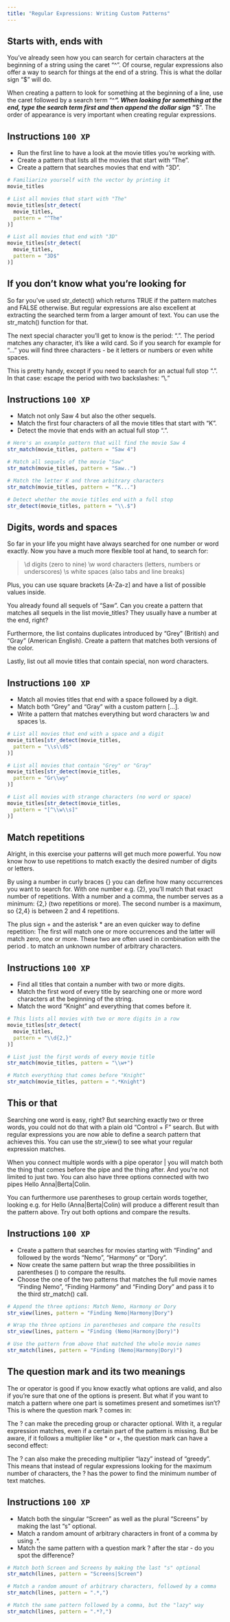 ```yaml
---
title: "Regular Expressions: Writing Custom Patterns"
---
```


## Starts with, ends with

You've already seen how you can search for certain characters at the beginning of a string using the caret "\^". Of course, regular expressions also offer a way to search for things at the end of a string. This is what the dollar sign "\$" will do.

When creating a pattern to look for something at the beginning of a line, use the caret followed by a search term "\^***". When looking for something at the end, type the search term first and then append the dollar sign "***\$". The order of appearance is very important when creating regular expressions.

## Instructions `100 XP` {.unnumbered}

-   Run the first line to have a look at the movie titles you're working with.
-   Create a pattern that lists all the movies that start with "The".
-   Create a pattern that searches movies that end with "3D".\

``` .r
# Familiarize yourself with the vector by printing it
movie_titles

# List all movies that start with "The"
movie_titles[str_detect(
  movie_titles,
  pattern = "^The"
)]

# List all movies that end with "3D"
movie_titles[str_detect(
  movie_titles,
  pattern = "3D$"
)]
```

## If you don't know what you're looking for

So far you've used str_detect() which returns TRUE if the pattern matches and FALSE otherwise. But regular expressions are also excellent at extracting the searched term from a larger amount of text. You can use the str_match() function for that.

The next special character you'll get to know is the period: ".". The period matches any character, it's like a wild card. So if you search for example for "..." you will find three characters - be it letters or numbers or even white spaces.

This is pretty handy, except if you need to search for an actual full stop ".". In that case: escape the period with two backslashes: "\\."

## Instructions `100 XP` {.unnumbered}

-   Match not only Saw 4 but also the other sequels.
-   Match the first four characters of all the movie titles that start with "K".
-   Detect the movie that ends with an actual full stop ".".

``` .r
# Here's an example pattern that will find the movie Saw 4
str_match(movie_titles, pattern = "Saw 4")

# Match all sequels of the movie "Saw"
str_match(movie_titles, pattern = "Saw..")

# Match the letter K and three arbitrary characters
str_match(movie_titles, pattern = "^K...")

# Detect whether the movie titles end with a full stop
str_detect(movie_titles, pattern = "\\.$")
```

## Digits, words and spaces

So far in your life you might have always searched for one number or word exactly. Now you have a much more flexible tool at hand, to search for:

> \\d digits (zero to nine) \\w word characters (letters, numbers or underscores) \\s white spaces (also tabs and line breaks)

Plus, you can use square brackets \[A-Za-z\] and have a list of possible values inside.

You already found all sequels of "Saw". Can you create a pattern that matches all sequels in the list movie_titles? They usually have a number at the end, right?

Furthermore, the list contains duplicates introduced by "Grey" (British) and "Gray" (American English). Create a pattern that matches both versions of the color.

Lastly, list out all movie titles that contain special, non word characters.

## Instructions `100 XP` {.unnumbered}

-   Match all movies titles that end with a space followed by a digit.
-   Match both "Grey" and "Gray" with a custom pattern \[...\].
-   Write a pattern that matches everything but word characters \\w and spaces \\s.

``` .r
# List all movies that end with a space and a digit
movie_titles[str_detect(movie_titles,
  pattern = "\\s\\d$"
)]

# List all movies that contain "Grey" or "Gray"
movie_titles[str_detect(movie_titles,
  pattern = "Gr\\wy"
)]

# List all movies with strange characters (no word or space)
movie_titles[str_detect(movie_titles,
  pattern = "[^\\w\\s]"
)]
```

## Match repetitions

Alright, in this exercise your patterns will get much more powerful. You now know how to use repetitions to match exactly the desired number of digits or letters.

By using a number in curly braces {} you can define how many occurrences you want to search for. With one number e.g. {2}, you'll match that exact number of repetitions. With a number and a comma, the number serves as a minimum: {2,} (two repetitions or more). The second number is a maximum, so {2,4} is between 2 and 4 repetitions.

The plus sign + and the asterisk \* are an even quicker way to define repetition: The first will match one or more occurrences and the latter will match zero, one or more. These two are often used in combination with the period . to match an unknown number of arbitrary characters.

## Instructions `100 XP` {.unnumbered}

-   Find all titles that contain a number with two or more digits.
-   Match the first word of every title by searching one or more word characters at the beginning of the string.
-   Match the word "Knight" and everything that comes before it.

``` .r
# This lists all movies with two or more digits in a row
movie_titles[str_detect(
  movie_titles,
  pattern = "\\d{2,}"
)]

# List just the first words of every movie title
str_match(movie_titles, pattern = "\\w+")

# Match everything that comes before "Knight"
str_match(movie_titles, pattern = ".*Knight")
```

## This or that

Searching one word is easy, right? But searching exactly two or three words, you could not do that with a plain old "Control + F" search. But with regular expressions you are now able to define a search pattern that achieves this. You can use the str_view() to see what your regular expression matches.

When you connect multiple words with a pipe operator \| you will match both the thing that comes before the pipe and the thing after. And you're not limited to just two. You can also have three options connected with two pipes Hello Anna\|Berta\|Colin.

You can furthermore use parentheses to group certain words together, looking e.g. for Hello (Anna\|Berta\|Colin) will produce a different result than the pattern above. Try out both options and compare the results.

## Instructions `100 XP` {.unnumbered}

-   Create a pattern that searches for movies starting with "Finding" and followed by the words "Nemo", "Harmony" or "Dory".
-   Now create the same pattern but wrap the three possibilities in parentheses () to compare the results.
-   Choose the one of the two patterns that matches the full movie names "Finding Nemo", "Finding Harmony" and "Finding Dory" and pass it to the third str_match() call.

``` .r
# Append the three options: Match Nemo, Harmony or Dory
str_view(lines, pattern = "Finding Nemo|Harmony|Dory")

# Wrap the three options in parentheses and compare the results
str_view(lines, pattern = "Finding (Nemo|Harmony|Dory)")

# Use the pattern from above that matched the whole movie names
str_match(lines, pattern = "Finding (Nemo|Harmony|Dory)")
```

## The question mark and its two meanings

The or operator is good if you know exactly what options are valid, and also if you're sure that one of the options is present. But what if you want to match a pattern where one part is sometimes present and sometimes isn't? This is where the question mark ? comes in:

The ? can make the preceding group or character optional. With it, a regular expression matches, even if a certain part of the pattern is missing. But be aware, if it follows a multiplier like \* or +, the question mark can have a second effect:

The ? can also make the preceding multiplier "lazy" instead of "greedy". This means that instead of regular expressions looking for the maximum number of characters, the ? has the power to find the minimum number of text matches.

## Instructions `100 XP` {.unnumbered}

-   Match both the singular "Screen" as well as the plural "Screens" by making the last "s" optional.
-   Match a random amount of arbitrary characters in front of a comma by using .\*.
-   Match the same pattern with a question mark ? after the star - do you spot the difference?

``` .r
# Match both Screen and Screens by making the last "s" optional
str_match(lines, pattern = "Screens|Screen")

# Match a random amount of arbitrary characters, followed by a comma
str_match(lines, pattern = ".*,")

# Match the same pattern followed by a comma, but the "lazy" way
str_match(lines, pattern = ".*?,")
```
